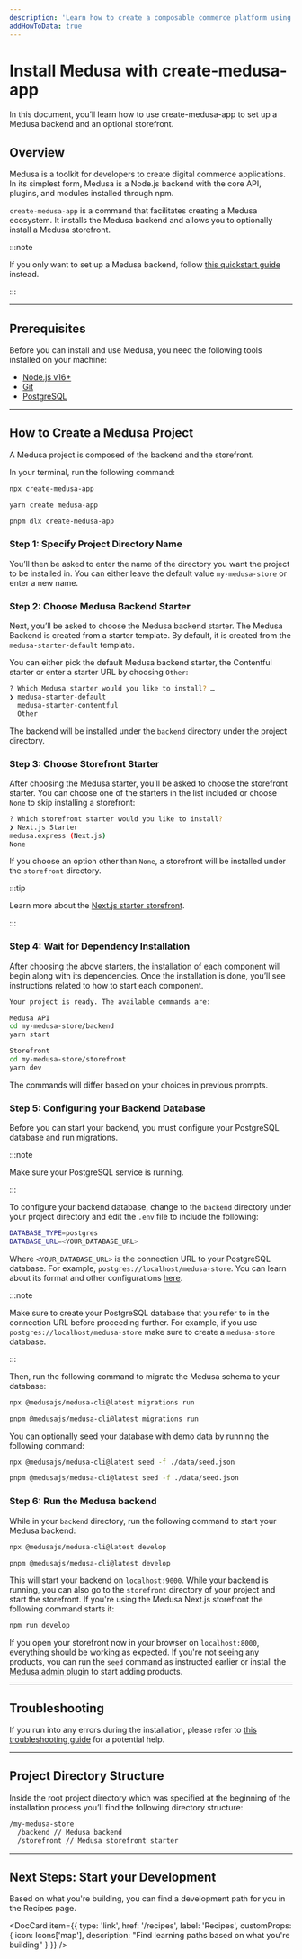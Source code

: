```yaml
---
description: 'Learn how to create a composable commerce platform using Medusa. This quickstart guide will help you set up your Medusa backend and the storefront all at once.'
addHowToData: true
---
```



# Install Medusa with create-medusa-app

In this document, you’ll learn how to use create-medusa-app to set up a Medusa backend and an optional storefront.

## Overview

Medusa is a toolkit for developers to create digital commerce applications. In its simplest form, Medusa is a Node.js backend with the core API, plugins, and modules installed through npm.

`create-medusa-app` is a command that facilitates creating a Medusa ecosystem. It installs the Medusa backend and allows you to optionally install a Medusa storefront.

:::note

If you only want to set up a Medusa backend, follow [this quickstart guide](./development/backend/install.mdx) instead.

:::

---

## Prerequisites

Before you can install and use Medusa, you need the following tools installed on your machine:

- [Node.js v16+](./development/backend/prepare-environment.mdx#nodejs)
- [Git](./development/backend/prepare-environment.mdx#git)
- [PostgreSQL](./development/backend/prepare-environment.mdx#postgresql)

---

## How to Create a Medusa Project

A Medusa project is composed of the backend and the storefront.

In your terminal, run the following command:

<Tabs groupId="npxyarn" isCodeTabs={true}>
  <TabItem value="npx" label="NPX" default>

  ```bash
  npx create-medusa-app
  ```

  </TabItem>
  <TabItem value="yarn" label="Yarn">

  ```bash
  yarn create medusa-app
  ```

  </TabItem>
  <TabItem value="pnpm" label="pnpm">

  ```bash
  pnpm dlx create-medusa-app
  ```

  </TabItem>
</Tabs>

### Step 1: Specify Project Directory Name

You’ll then be asked to enter the name of the directory you want the project to be installed in. You can either leave the default value `my-medusa-store` or enter a new name.

### Step 2: Choose Medusa Backend Starter

Next, you’ll be asked to choose the Medusa backend starter. The Medusa Backend is created from a starter template. By default, it is created from the `medusa-starter-default` template.

You can either pick the default Medusa backend starter, the Contentful starter or enter a starter URL by choosing `Other`:

```bash noReport
? Which Medusa starter would you like to install? …
❯ medusa-starter-default
  medusa-starter-contentful
  Other
```

The backend will be installed under the `backend` directory under the project directory.

### Step 3: Choose Storefront Starter

After choosing the Medusa starter, you’ll be asked to choose the storefront starter. You can choose one of the starters in the list included or choose `None` to skip installing a storefront:

```bash noReport
? Which storefront starter would you like to install?
❯ Next.js Starter
medusa.express (Next.js)
None
```

If you choose an option other than `None`, a storefront will be installed under the `storefront` directory.

:::tip

Learn more about the [Next.js starter storefront](./starters/nextjs-medusa-starter.mdx).

:::

### Step 4: Wait for Dependency Installation

After choosing the above starters, the installation of each component will begin along with its dependencies. Once the installation is done, you’ll see instructions related to how to start each component.

```bash noReport
Your project is ready. The available commands are:

Medusa API
cd my-medusa-store/backend
yarn start

Storefront
cd my-medusa-store/storefront
yarn dev
```

The commands will differ based on your choices in previous prompts.

### Step 5: Configuring your Backend Database

Before you can start your backend, you must configure your PostgreSQL database and run migrations.

:::note

Make sure your PostgreSQL service is running.

:::

To configure your backend database, change to the `backend` directory under your project directory and edit the `.env` file to include the following:

```bash
DATABASE_TYPE=postgres
DATABASE_URL=<YOUR_DATABASE_URL>
```

Where `<YOUR_DATABASE_URL>` is the connection URL to your PostgreSQL database. For example, `postgres://localhost/medusa-store`. You can learn about its format and other configurations [here](./development/backend/configurations.md).

:::note

Make sure to create your PostgreSQL database that you refer to in the connection URL before proceeding further. For example, if you use `postgres://localhost/medusa-store` make sure to create a `medusa-store` database.

:::

Then, run the following command to migrate the Medusa schema to your database:

<Tabs groupId="npxyarn" isCodeTabs={true}>
  <TabItem value="npx" label="NPX" default>

  ```bash
  npx @medusajs/medusa-cli@latest migrations run
  ```

  </TabItem>
  <TabItem value="pnpm" label="pnpm">

  ```bash
  pnpm @medusajs/medusa-cli@latest migrations run
  ```

  </TabItem>
</Tabs>

You can optionally seed your database with demo data by running the following command:

<Tabs groupId="npxyarn" isCodeTabs={true}>
  <TabItem value="npx" label="NPX" default>

  ```bash
  npx @medusajs/medusa-cli@latest seed -f ./data/seed.json
  ```

  </TabItem>
  <TabItem value="pnpm" label="pnpm">

  ```bash
  pnpm @medusajs/medusa-cli@latest seed -f ./data/seed.json
  ```

  </TabItem>
</Tabs>

### Step 6: Run the Medusa backend

While in your `backend` directory, run the following command to start your Medusa backend:

<Tabs groupId="npxyarn" isCodeTabs={true}>
  <TabItem value="npx" label="NPX" default>

  ```bash
  npx @medusajs/medusa-cli@latest develop
  ```

  </TabItem>
  <TabItem value="pnpm" label="pnpm">

  ```bash
  pnpm @medusajs/medusa-cli@latest develop
  ```

  </TabItem>
</Tabs>

This will start your backend on `localhost:9000`. While your backend is running, you can also go to the `storefront` directory of your project and start the storefront. If you're using the Medusa Next.js storefront the following command starts it:

```bash npm2yarn
npm run develop
```

If you open your storefront now in your browser on `localhost:8000`, everything should be working as expected. If you're not seeing any products, you can run the `seed` command as instructed earlier or install the [Medusa admin plugin](./admin/quickstart.mdx) to start adding products.

<Feedback 
   event="survey_create-medusa-app"
   question="Did you set up Medusa successfully?"
   positiveQuestion="Is there anything that should improved?"
   negativeQuestion="Please describe the issue you faced."
/>

---

## Troubleshooting

If you run into any errors during the installation, please refer to [this troubleshooting guide](./troubleshooting/create-medusa-app-errors.md) for a potential help.

---

## Project Directory Structure

Inside the root project directory which was specified at the beginning of the installation process you’ll find the following directory structure:

```bash noReport
/my-medusa-store
  /backend // Medusa backend
  /storefront // Medusa storefront starter
```

---

## Next Steps: Start your Development

Based on what you're building, you can find a development path for you in the Recipes page.

<DocCard item={{
  type: 'link',
  href: '/recipes',
  label: 'Recipes',
  customProps: {
    icon: Icons['map'],
    description: "Find learning paths based on what you're building"
  }
}} />
